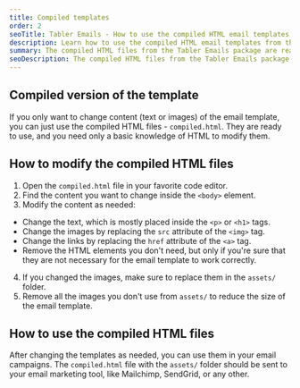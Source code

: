 ```yaml
---
title: Compiled templates
order: 2
seoTitle: Tabler Emails - How to use the compiled HTML email templates
description: Learn how to use the compiled HTML email templates from the Tabler Emails package.
summary: The compiled HTML files from the Tabler Emails package are ready to use in your email marketing campaigns. This guide explains how to use them effectively.
seoDescription: The compiled HTML files from the Tabler Emails package are ready to use in your email marketing campaigns. This guide explains how to use them effectively.
---
```


## Compiled version of the template

If you only want to change content (text or images) of the email template, you can just use the compiled HTML files - `compiled.html`. They are ready to use, and you need only a basic knowledge of HTML to modify them.

## How to modify the compiled HTML files

1. Open the `compiled.html` file in your favorite code editor.
2. Find the content you want to change inside the `<body>` element.
3. Modify the content as needed:
* Change the text, which is mostly placed inside the `<p>` or `<h1>` tags.
* Change the images by replacing the `src` attribute of the `<img>` tag.
* Change the links by replacing the `href` attribute of the `<a>` tag.
* Remove the HTML elements you don't need, but only if you're sure that they are not necessary for the email template to work correctly.
4. If you changed the images, make sure to replace them in the `assets/` folder.
5. Remove all the images you don't use from `assets/` to reduce the size of the email template.

## How to use the compiled HTML files

After changing the templates as needed, you can use them in your email campaigns.
The `compiled.html` file with the `assets/` folder should be sent to your email marketing tool, like Mailchimp, SendGrid, or any other.